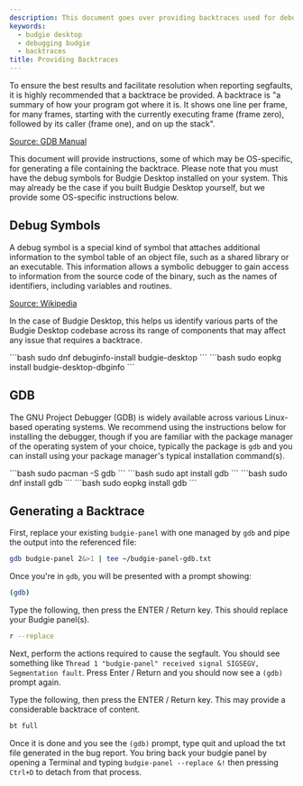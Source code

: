 ```yaml
---
description: This document goes over providing backtraces used for debugging potential issues with Budgie Desktop.
keywords:
  - budgie desktop
  - debugging budgie
  - backtraces
title: Providing Backtraces
---
```



To ensure the best results and facilitate resolution when reporting segfaults, it is highly recommended that a backtrace be provided. A backtrace is "a summary of how your program got where it is. It shows one line per frame, for many frames, starting with the currently executing frame (frame zero), followed by its caller (frame one), and on up the stack".

[Source: GDB Manual](https://ftp.gnu.org/old-gnu/Manuals/gdb/html_node/gdb_42.html#SEC43)

This document will provide instructions, some of which may be OS-specific, for generating a file containing the backtrace. Please note that you must have the debug symbols for Budgie Desktop installed on your system. This may already be the case if you built Budgie Desktop yourself, but we provide some OS-specific instructions below.

## Debug Symbols

A debug symbol is a special kind of symbol that attaches additional information to the symbol table of an object file, such as a shared library or an executable. This information allows a symbolic debugger to gain access to information from the source code of the binary, such as the names of identifiers, including variables and routines.

[Source: Wikipedia](https://en.wikipedia.org/wiki/Debug_symbol)

In the case of Budgie Desktop, this helps us identify various parts of the Budgie Desktop codebase across its range of components that may affect any issue that requires a backtrace.

<Tabs>
  <TabItem label="Fedora" value="Fedora">
```bash
sudo dnf debuginfo-install budgie-desktop
```
  </TabItem>
  <TabItem label="Solus" value="Solus">
```bash
sudo eopkg install budgie-desktop-dbginfo
```
  </TabItem>
</Tabs>

## GDB

The GNU Project Debugger (GDB) is widely available across various Linux-based operating systems. We recommend using the instructions below for installing the debugger, though if you are familiar with the package manager of the operating system of your choice, typically the package is `gdb` and you can install using your package manager's typical installation command(s).

<Tabs>
  <TabItem label="Arch" value="arch">
```bash
sudo pacman -S gdb
```
  </TabItem>
  <TabItem label="Debian / Ubuntu" value="debian-ubuntu">
```bash
sudo apt install gdb
```
  </TabItem>
  <TabItem label="Fedora" value="Fedora">
```bash
sudo dnf install gdb
```
  </TabItem>
  <TabItem label="Solus" value="Solus">
```bash
sudo eopkg install gdb
```
  </TabItem>
</Tabs>

## Generating a Backtrace

First, replace your existing `budgie-panel` with one managed by `gdb` and pipe the output into the referenced file:

```bash
gdb budgie-panel 2&>1 | tee ~/budgie-panel-gdb.txt
```

Once you're in `gdb`, you will be presented with a prompt showing:

```bash
(gdb)
```

Type the following, then press the ENTER / Return key. This should replace your Budgie panel(s).

```bash
r --replace
```

Next, perform the actions required to cause the segfault. You should see something like `Thread 1 "budgie-panel" received signal SIGSEGV, Segmentation fault`. Press Enter / Return and you should now see a `(gdb)` prompt again.

Type the following, then press the ENTER / Return key. This may provide a considerable backtrace of content.

```bash
bt full
```

Once it is done and you see the `(gdb)` prompt, type quit and upload the txt file generated in the bug report. You bring back your budgie panel by opening a Terminal and typing `budgie-panel --replace &!` then pressing `Ctrl+D` to detach from that process.

